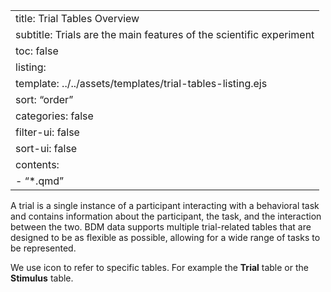 
---
title: <i class="bi bi-1-square-fill"></i> Trial Tables Overview
subtitle: Trials are the main features of the scientific experiment
toc: false
listing: 
  template: ../../assets/templates/trial-tables-listing.ejs
  sort: "order"
  categories: false
  filter-ui: false
  sort-ui: false
  contents:
    - "*.qmd"
---

A trial is a single instance of a participant interacting with a behavioral task and contains information about the participant, the task, and the interaction between the two. BDM data supports multiple trial-related tables that are designed to be as flexible as possible, allowing for a wide range of tasks to be represented.

::: {.callout-tip appearance="simple"}
We use <i class="bi bi-grid-3x3"></i> icon to refer to specific tables. For example the **<i class="bi bi-grid-3x3"></i> Trial** table or the **<i class="bi bi-grid-3x3"></i> Stimulus** table.
:::

